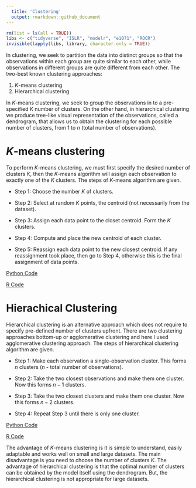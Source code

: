 ```yaml
---
  title: 'Clustering'
  output: rmarkdown::github_document
---
```


  ```r
rm(list = ls(all = TRUE))
libs <- c("tidyverse", "ISLR", "modelr", "e1071", "ROCR")
invisible(lapply(libs, library, character.only = TRUE))
```

In clustering, we seek to partition the data into distinct groups so that the observations within each group are quite similar to each other, while observations in different groups are quite different from each other. The two-best known clustering approaches:

1. $K$-means clustering
2. Hierarchical clustering

In $K$-means clustering, we seek to group the observations in to a pre-specified $K$ number of clusters. On the other hand, in hierarchical clustering we produce tree-like visual representation of the observations, called a dendrogram, that allows us to obtain the clustering for each possible number of clusters, from 1 to $n$ (total number of observations).

# $K$-means clustering

To perform $K$-means clustering, we must first specify the desired number of clusters $K$, then the $K$-means algorithm will assign each observation to exactly one of the $K$ clusters. The steps of $K$-means algorithm are given. 

* Step 1: Choose the number $K$ of clusters.

* Step 2: Select at random $K$ points, the centroid (not necessarily from the dataset).

* Step 3: Assign each data point to the closet centroid. Form the $K$ clusters.

* Step 4: Compute and place the new centroid of each cluster.

* Step 5: Reassign each data point to the new closest centroid. If any reassignment took place, then go to Step 4, otherwise this is the final assignment of data points.

[Python Code](k_means_clustering.ipynb)

[R Code](k_means_clustering.R)

# Hierachical Clustering

Hierarchical clustering is an alternative approach which does not require to specify pre-defined number of clusters upfront. There are two clustering approaches bottom-up or agglomerative clustering and here I used agglomerative clustering approach. The steps of hierarchical clustering algorithm are given. 

* Step 1: Make each observation a single-observation cluster. This forms $n$ clusters ($n$ - total number of observations).

* Step 2: Take the two closest observations and make them one cluster. Now this forms $n-1$ clusters. 

* Step 3: Take the two closest clusters and make them one cluster. Now this forms $n-2$ clusters.

* Step 4: Repeat Step 3 until there is only one cluster.

[Python Code](hierarchical_clustering.ipynb)

[R Code](hc.R)

The advantage of $K$-means clustering is it is simple to understand, easily adaptable and works well on small and large datasets. The main disadvantage is you need to choose the number of clusters $K$. The advantage of hierarchical clustering is that the optimal number of clusters can be obtained by the model itself using the dendrogram. But, the hierarchical clustering is not appropriate for large datasets.
